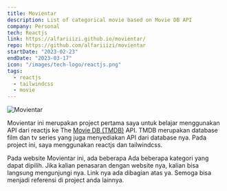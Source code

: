 ```yaml
---
title: Movientar
description: List of categorical movie based on Movie DB API
company: Personal
tech: Reactjs
link: https://alfariiizi.github.io/movientar/
repo: https://github.com/alfariiizi/movientar
startDate: "2023-02-23"
endDate: "2023-03-17"
icon: "/images/tech-logo/reactjs.png"
tags:
  - reactjs
  - tailwindcss
  - movie
---
```


<Image
  src="/images/projects/movientar/img.png"
  alt="Movientar"
  full
  caption="Movientar"
/>

Movientar ini merupakan project pertama saya untuk belajar menggunakan API dari reactjs ke The [Movie DB (TMDB)](https://www.themoviedb.org) API. TMDB merupakan database film dan tv series yang juga menyediakan API dari database nya. Pada project ini, saya menggunakan reactjs dan tailwindcss.

Pada website Movientar ini, ada beberapa Ada beberapa kategori yang dapat dipilih. Jika kalian penasaran dengan website nya, kalian bisa langsung mengunjungi nya. Link nya ada dibagian atas ya. Semoga bisa menjadi referensi di project anda lainnya.
